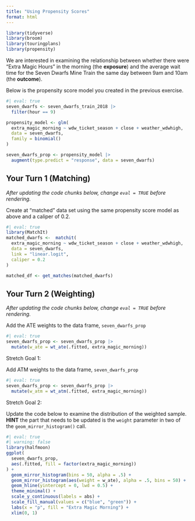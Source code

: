 ```yaml
---
title: "Using Propensity Scores"
format: html
---
```



```r
library(tidyverse)
library(broom)
library(touringplans)
library(propensity)
```

We are interested in examining the relationship between whether there were "Extra Magic Hours" in the morning (the **exposure**) and the average wait time for the Seven Dwarfs Mine Train the same day between 9am and 10am (the **outcome**).

Below is the propensity score model you created in the previous exercise.

```r
#| eval: true
seven_dwarfs <- seven_dwarfs_train_2018 |>
  filter(hour == 9)

propensity_model <- glm(
  extra_magic_morning ~ wdw_ticket_season + close + weather_wdwhigh,
  data = seven_dwarfs,
  family = binomial()
)

seven_dwarfs_prop <- propensity_model |>
  augment(type.predict = "response", data = seven_dwarfs)
```

## Your Turn 1 (Matching)

_After updating the code chunks below, change `eval = TRUE` before rendering._

Create at "matched" data set using the same propensity score model as above and a caliper of 0.2.

```r
#| eval: true
library(MatchIt)
matched_dwarfs <-  matchit(
  extra_magic_morning ~ wdw_ticket_season + close + weather_wdwhigh,
  data = seven_dwarfs,
  link = "linear.logit",
  caliper = 0.2
)

matched_df <- get_matches(matched_dwarfs)
```

## Your Turn 2 (Weighting)

_After updating the code chunks below, change `eval = TRUE` before rendering._

Add the ATE weights to the data frame, `seven_dwarfs_prop`

```r
#| eval: true
seven_dwarfs_prop <- seven_dwarfs_prop |>
  mutate(w_ate = wt_ate(.fitted, extra_magic_morning))
```


Stretch Goal 1: 

Add ATM weights to the data frame, `seven_dwarfs_prop`

```r
#| eval: true
seven_dwarfs_prop <- seven_dwarfs_prop |>
  mutate(w_atm = wt_atm(.fitted, extra_magic_morning))
```

Stretch Goal 2: 

Update the code below to examine the distribution of the weighted sample. **HINT** the part that needs to be updated is the `weight` parameter in two of the `geom_mirror_histogram()` call.


```r
#| eval: true
#| warning: false
library(halfmoon)
ggplot(
  seven_dwarfs_prop, 
  aes(.fitted, fill = factor(extra_magic_morning))
) +
  geom_mirror_histogram(bins = 50, alpha = .5) +
  geom_mirror_histogram(aes(weight = w_ate), alpha = .5, bins = 50) +
  geom_hline(yintercept = 0, lwd = 0.5) +
  theme_minimal() +
  scale_y_continuous(labels = abs) +
  scale_fill_manual(values = c("blue", "green")) +
  labs(x = "p", fill = "Extra Magic Morning") +
  xlim(0, 1) 
```
